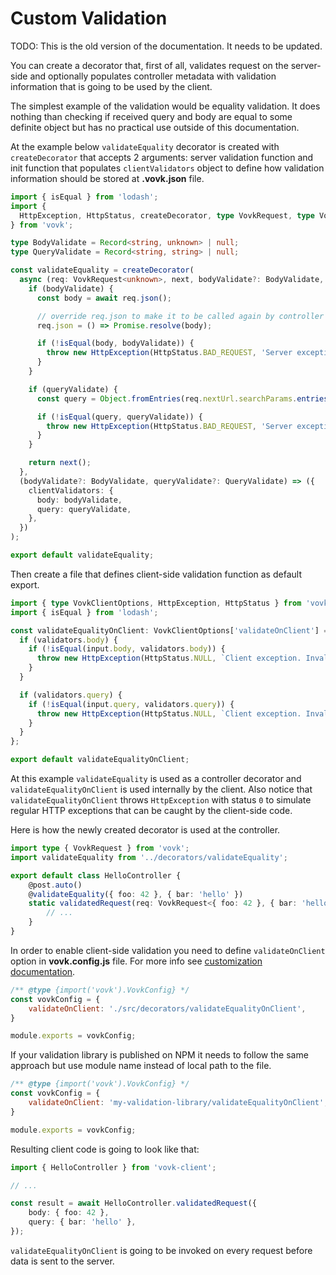 # Custom Validation

TODO: This is the old version of the documentation. It needs to be updated.

You can create a decorator that, first of all, validates request on the server-side and optionally populates controller metadata with validation information that is going to be used by the client.

The simplest example of the validation would be equality validation. It does nothing than checking if received query and body are equal to some definite object but has no practical use outside of this documentation.

At the example below `validateEquality` decorator is created with `createDecorator` that accepts 2 arguments: server validation function and init function that populates `clientValidators` object to define how validation information should be stored at **.vovk.json** file.

```ts filename="/src/decorators/validateEquality.ts"
import { isEqual } from 'lodash';
import { 
  HttpException, HttpStatus, createDecorator, type VovkRequest, type VovkClientOptions 
} from 'vovk';

type BodyValidate = Record<string, unknown> | null;
type QueryValidate = Record<string, string> | null;

const validateEquality = createDecorator(
  async (req: VovkRequest<unknown>, next, bodyValidate?: BodyValidate, queryValidate?: QueryValidate) => {
    if (bodyValidate) {
      const body = await req.json();

      // override req.json to make it to be called again by controller code
      req.json = () => Promise.resolve(body);

      if (!isEqual(body, bodyValidate)) {
        throw new HttpException(HttpStatus.BAD_REQUEST, 'Server exception. Invalid body');
      }
    }

    if (queryValidate) {
      const query = Object.fromEntries(req.nextUrl.searchParams.entries());

      if (!isEqual(query, queryValidate)) {
        throw new HttpException(HttpStatus.BAD_REQUEST, 'Server exception. Invalid query');
      }
    }

    return next();
  },
  (bodyValidate?: BodyValidate, queryValidate?: QueryValidate) => ({
    clientValidators: {
      body: bodyValidate,
      query: queryValidate,
    },
  })
);

export default validateEquality;
```

Then create a file that defines client-side validation function as default export. 

```ts filename="/src/decorators/validateEqualityOnClient.ts"
import { type VovkClientOptions, HttpException, HttpStatus } from 'vovk';
import { isEqual } from 'lodash';

const validateEqualityOnClient: VovkClientOptions['validateOnClient'] = (input, validators) => {
  if (validators.body) {
    if (!isEqual(input.body, validators.body)) {
      throw new HttpException(HttpStatus.NULL, `Client exception. Invalid body`);
    }
  }

  if (validators.query) {
    if (!isEqual(input.query, validators.query)) {
      throw new HttpException(HttpStatus.NULL, `Client exception. Invalid query`);
    }
  }
};

export default validateEqualityOnClient;
```

At this example `validateEquality` is used as a controller decorator and `validateEqualityOnClient` is used internally by the client. Also notice that `validateEqualityOnClient` throws `HttpException` with status `0` to simulate regular HTTP exceptions that can be caught by the client-side code.

Here is how the newly created decorator is used at the controller.

```ts filename="/src/modules/hello/HelloController.ts"
import type { VovkRequest } from 'vovk';
import validateEquality from '../decorators/validateEquality';

export default class HelloController {
    @post.auto()
    @validateEquality({ foo: 42 }, { bar: 'hello' })
    static validatedRequest(req: VovkRequest<{ foo: 42 }, { bar: 'hello' }>) {
        // ...
    }
}
```

In order to enable client-side validation you need to define `validateOnClient` option in **vovk.config.js** file. For more info see [customization documentation](/customization).

```js filename="/vovk.config.js"
/** @type {import('vovk').VovkConfig} */
const vovkConfig = {
    validateOnClient: './src/decorators/validateEqualityOnClient',
}

module.exports = vovkConfig;
```

If your validation library is published on NPM it needs to follow the same approach but use module name instead of local path to the file. 

```js filename="/vovk.config.js"
/** @type {import('vovk').VovkConfig} */
const vovkConfig = {
    validateOnClient: 'my-validation-library/validateEqualityOnClient',
}

module.exports = vovkConfig;
```

Resulting client code is going to look like that:

```ts
import { HelloController } from 'vovk-client';

// ...

const result = await HelloController.validatedRequest({
    body: { foo: 42 },
    query: { bar: 'hello' },
});
```

`validateEqualityOnClient` is going to be invoked on every request before data is sent to the server.

